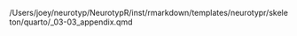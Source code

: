 /Users/joey/neurotyp/NeurotypR/inst/rmarkdown/templates/neurotypr/skeleton/quarto/_03-03_appendix.qmd